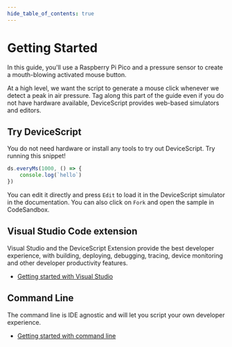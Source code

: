 ```yaml
---
hide_table_of_contents: true
---
```


# Getting Started

In this guide, you'll use a Raspberry Pi Pico and a pressure sensor to create a mouth-blowing activated mouse button.

At a high level, we want the script to generate a mouse click whenever we detect a peak in air pressure.
Tag along this part of the guide even if you do not have hardware available, DeviceScript provides web-based simulators and editors.

## Try DeviceScript

You do not need hardware or install any tools to try out DeviceScript. Try running this snippet!

```ts edit codesandbox
ds.everyMs(1000, () => {
    console.log(`hello`)
})
```

You can edit it directly and press `Edit` to load it in the DeviceScript simulator in the documentation.
You can also click on `Fork` and open the sample in CodeSandbox.

## Visual Studio Code extension

Visual Studio and the DeviceScript Extension provide the best developer experience, with building, deploying, debugging,
tracing, device monitoring and other developer productivity features.

-   [Getting started with Visual Studio](/getting-started/vscode)

## Command Line

The command line is IDE agnostic and will let you script your own developer experience.

-   [Getting started with command line](/getting-started/cli)
